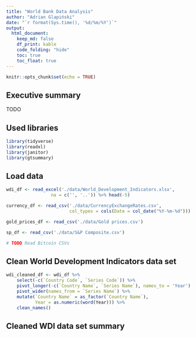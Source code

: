 ```yaml
---
title: "World Bank Data Analysis"
author: "Adrian Glapiński"
date: "`r format(Sys.time(), '%d/%m/%Y')`"
output: 
  html_document: 
    keep_md: false
    df_print: kable
    code_folding: "hide"
    toc: true
    toc_float: true
---
```


```r
knitr::opts_chunk$set(echo = TRUE)
```

## Executive summary
TODO

## Used libraries

```r
library(tidyverse)
library(readxl)
library(janitor)
library(gtsummary)
```

## Load data
```r
wdi_df <- read_excel('./data/World_Development_Indicators.xlsx', 
                 na = c('', '..')) %>% head(-5)

currency_df <- read_csv('./data/CurrencyExchangeRates.csv', 
                        col_types = cols(Date = col_date("%Y-%m-%d")))

gold_prices_df <- read_csv('./data/Gold prices.csv')

sp_df <- read_csv('./data/S&P Composite.csv')

# TODO Read Bitcoin CSVs 
```

## Clean World Development Indicators data set

```r
wdi_cleaned_df <- wdi_df %>%
    select(-c(`Country Code`, `Series Code`)) %>%
    pivot_longer(-c(`Country Name`, `Series Name`), names_to = 'Year') %>%
    pivot_wider(names_from = `Series Name`) %>%
    mutate(`Country Name` = as_factor(`Country Name`),
           Year = as.numeric(word(Year))) %>%
    clean_names()
```

## Cleaned WDI data set summary

```r

```
